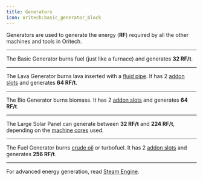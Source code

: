 ```yaml
---
title: Generators
icon: oritech:basic_generator_block
---
```


Generators are used to generate the energy (**RF**) required by all the other machines and tools in Oritech.

---

<center>
<ModAsset location="oritech:basic_generator_block" width={256} />
</center>

The Basic Generator burns fuel (just like a furnace) and generates **32 RF/t**.

---

<center>
<ModAsset location="oritech:lava_generator_block" width={512} />
</center>

The Lava Generator burns lava inserted with a [fluid pipe](../logistics/fluid_transport). It has 2 [addon slots](../processing/addons) and generates **64 RF/t**.

---

<center>
<ModAsset location="oritech:bio_generator_block" width={512} />
</center>

The Bio Generator burns biomass. It has 2 [addon slots](../processing/addons) and generates **64 RF/t**.

---

<center>
<ModAsset location="oritech:big_solar_panel_block" width={512} />
</center>

The Large Solar Panel can generate between **32 RF/t** and **224 RF/t**, depending on the [machine cores](../processing/multiblocks) used.

---

<center>
<ModAsset location="oritech:fuel_generator_block" width={512} />
</center>

The Fuel Generator burns [crude oil](../resources/crude_oil) or turbofuel. It has 2 [addon slots](../processing/addons) and generates **256 RF/t**.

---

For advanced energy generation, read [Steam Engine](../processing/steam_engine).
